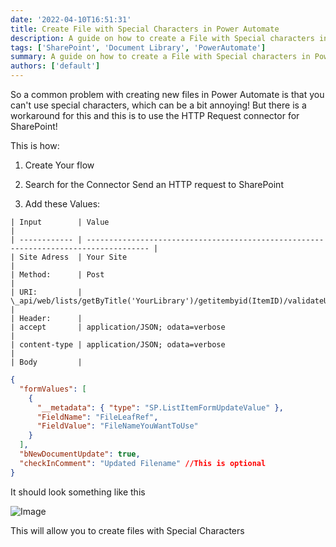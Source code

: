 ```yaml
---
date: '2022-04-10T16:51:31'
title: Create File with Special Characters in Power Automate
description: A guide on how to create a File with Special characters in Power Automate
tags: ['SharePoint', 'Document Library', 'PowerAutomate']
summary: A guide on how to create a File with Special characters in Power Automate
authors: ['default']
---
```


So a common problem with creating new files in Power Automate is that you can't use special characters, which can be a bit annoying! But there is a workaround for this and this is to use the HTTP Request connector for SharePoint!

This is how:

1. Create Your flow

2. Search for the Connector Send an HTTP request to SharePoint

3. Add these Values:

```
| Input        | Value                                                                                |
| ------------ | ------------------------------------------------------------------------------------ |
| Site Adress  | Your Site                                                                            |
| Method:      | Post                                                                                 |
| URI:         | \_api/web/lists/getByTitle('YourLibrary')/getitembyid(ItemID)/validateUpdateListItem |
| Header:      |
| accept       | application/JSON; odata=verbose                                                      |
| content-type | application/JSON; odata=verbose                                                      |
| Body         |
```

```JSON
{
  "formValues": [
    {
      "__metadata": { "type": "SP.ListItemFormUpdateValue" },
      "FieldName": "FileLeafRef",
      "FieldValue": "FileNameYouWantToUse"
    }
  ],
  "bNewDocumentUpdate": true,
  "checkInComment": "Updated Filename" //This is optional
}
```

It should look something like this

![Image](/static/images/assets/CreateSpecialCharatechersFile/1.png)

This will allow you to create files with Special Characters
